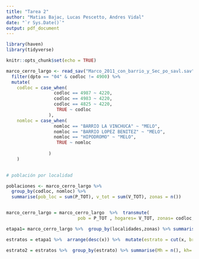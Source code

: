 ```yaml
---
title: "Tarea 2"
author: "Matias Bajac, Lucas Pescetto, Andres Vidal"
date: "`r Sys.Date()`"
output: pdf_document
---
```


```r

library(haven)
library(tidyverse)

knitr::opts_chunk$set(echo = TRUE)
```

```r

marco_cerro_largo <- read_sav("Marco_2011_con_barrio_y_Sec_po_savl.sav") %>% 
  filter(dpto == "04" & codloc != 4900) %>% 
  mutate(
    codloc = case_when(
                  codloc == 4987 ~ 4220,
                  codloc == 4983 ~ 4220,
                  codloc == 4825 ~ 4220,
                   TRUE ~ codloc
                ),
    nomloc = case_when(
                  nomloc == "BARRIO LA VINCHUCA" ~ "MELO",
                  nomloc == "BARRIO LOPEZ BENITEZ" ~ "MELO",
                  nomloc == "HIPODROMO" ~ "MELO",
                   TRUE ~ nomloc
                  
                )
    )

  
# población por localidad

poblaciones <- marco_cerro_largo %>% 
  group_by(codloc, nomloc) %>%
  summarise(pob_loc = sum(P_TOT), v_tot = sum(V_TOT), zonas = n())


marco_cerro_largo = marco_cerro_largo  %>%  transmute(
                           pob = P_TOT , hogares= V_TOT, zonas= codloc, localidades = nomloc,segmento= segm)

etapa1= marco_cerro_largo %>%  group_by(localidades,zonas) %>% summarise(x= sum(hogares), nz = n())

estratos = etapa1 %>%  arrange(desc(x)) %>%  mutate(estrato = cut(x, breaks=c(0,200,1500,5000,25000), right = FALSE)) 

estrato2 = estratos %>%  group_by(estrato) %>% summarise(Mh = n(), kh= sum(x),Nh= sum(nz))

```

